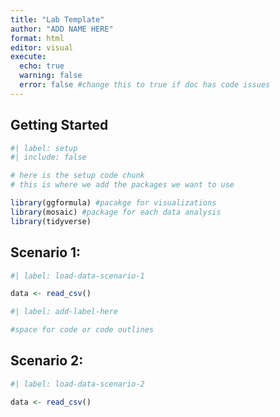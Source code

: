 ```yaml
---
title: "Lab Template"
author: "ADD NAME HERE"
format: html
editor: visual
execute:
  echo: true
  warning: false
  error: false #change this to true if doc has code issues
---
```


## Getting Started

```r
#| label: setup
#| include: false

# here is the setup code chunk
# this is where we add the packages we want to use

library(ggformula) #pacakge for visualizations
library(mosaic) #package for each data analysis
library(tidyverse)
```





## Scenario 1: 

```r
#| label: load-data-scenario-1

data <- read_csv()

```



```r
#| label: add-label-here

#space for code or code outlines
```





## Scenario 2: 

```r
#| label: load-data-scenario-2 

data <- read_csv() 
```
